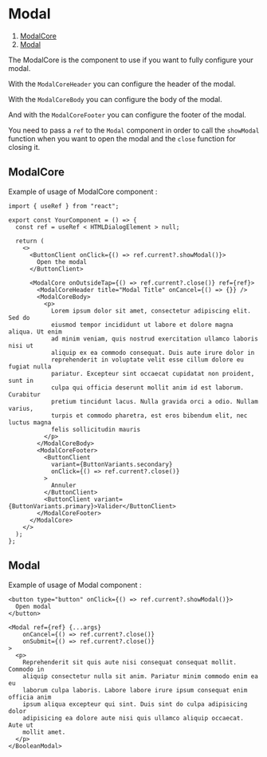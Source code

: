 
<Meta of={ModalStories} name="Docs" />

# Modal

1. [ModalCore](#modalcore)
2. [Modal](#modal)

The ModalCore is the component to use if you want to fully configure your modal.

With the `ModalCoreHeader` you can configure the header of the modal.

With the `ModalCoreBody` you can configure the body of the modal.

And with the `ModalCoreFooter` you can configure the footer of the modal.

You need to pass a `ref` to the `Modal` component in order to call the `showModal` function when you want to open the modal and the `close` function for closing it.

## ModalCore

Example of usage of ModalCore component :

```tsx
import { useRef } from "react";

export const YourComponent = () => {
  const ref = useRef < HTMLDialogElement > null;

  return (
    <>
      <ButtonClient onClick={() => ref.current?.showModal()}>
        Open the modal
      </ButtonClient>

      <ModalCore onOutsideTap={() => ref.current?.close()} ref={ref}>
        <ModalCoreHeader title="Modal Title" onCancel={() => {}} />
        <ModalCoreBody>
          <p>
            Lorem ipsum dolor sit amet, consectetur adipiscing elit. Sed do
            eiusmod tempor incididunt ut labore et dolore magna aliqua. Ut enim
            ad minim veniam, quis nostrud exercitation ullamco laboris nisi ut
            aliquip ex ea commodo consequat. Duis aute irure dolor in
            reprehenderit in voluptate velit esse cillum dolore eu fugiat nulla
            pariatur. Excepteur sint occaecat cupidatat non proident, sunt in
            culpa qui officia deserunt mollit anim id est laborum. Curabitur
            pretium tincidunt lacus. Nulla gravida orci a odio. Nullam varius,
            turpis et commodo pharetra, est eros bibendum elit, nec luctus magna
            felis sollicitudin mauris
          </p>
        </ModalCoreBody>
        <ModalCoreFooter>
          <ButtonClient
            variant={ButtonVariants.secondary}
            onClick={() => ref.current?.close()}
          >
            Annuler
          </ButtonClient>
          <ButtonClient variant={ButtonVariants.primary}>Valider</ButtonClient>
        </ModalCoreFooter>
      </ModalCore>
    </>
  );
};
```

<Canvas of={ModalCoreStories.ModalCore} />

<Controls of={ModalCoreStories.ModalCore} />

## Modal

Example of usage of Modal component :

```tsx
<button type="button" onClick={() => ref.current?.showModal()}>
  Open modal
</button>

<Modal ref={ref} {...args}
    onCancel={() => ref.current?.close()}
    onSubmit={() => ref.current?.close()}
>
  <p>
    Reprehenderit sit quis aute nisi consequat consequat mollit. Commodo in
    aliquip consectetur nulla sit anim. Pariatur minim commodo enim ea eu
    laborum culpa laboris. Labore labore irure ipsum consequat enim officia anim
    ipsum aliqua excepteur qui sint. Duis sint do culpa adipisicing dolor
    adipisicing ea dolore aute nisi quis ullamco aliquip occaecat. Aute ut
    mollit amet.
  </p>
</BooleanModal>
```

<Canvas of={ModalStories.Playground} />

<Controls of={ModalStories.Playground} />
